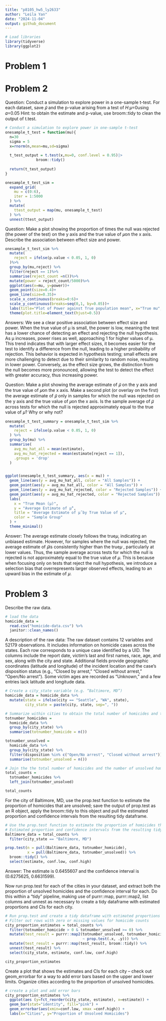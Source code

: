 ```yaml
---
title: "p8105_hw5_ly2633"
author: "Leila Yan"
date: "2024-11-04"
output: github_document
---
```

```r
# Load libraries
library(tidyverse)
library(ggplot2)
```
# Problem 1


# Problem 2
Question: Conduct a simulation to explore power in a one-sample t-test.
For each dataset, save 𝜇̂ and the p-value arising from a test of 𝐻:𝜇=0using 𝛼=0.05
Hint: to obtain the estimate and p-value, use broom::tidy to clean the output of t.test.
```r
# Conduct a simulation to explore power in one-sample t-test
onesample_t_test = function(mu){
  n=30
  sigma = 5
  x=rnorm(n,mean=mu,sd=sigma)
  
  t_test_output = t.test(x,mu=0, conf.level = 0.95)|>
              broom::tidy()
  
  return(t_test_output)
}

onesample_t_test_sim = 
  expand_grid(
    mu = c(0:6),
    iter = 1:5000
  ) %>%
  mutate(
    ttest_output = map(mu, onesample_t_test)
  ) %>%
  unnest(ttest_output)
```

Question: Make a plot showing the proportion of times the null was rejected (the power of the test) on the y axis and the true value of 𝜇on the x axis. Describe the association between effect size and power.
```r
onesample_t_test_sim %>%
  mutate(
    reject = ifelse(p.value < 0.05, 1, 0)
  )%>%
  group_by(mu,reject) %>%
  filter(reject == 1)%>%
  summarise(reject_count =n())%>%
  mutate(power = reject_count/5000)%>%
  ggplot(aes(x=mu, y=power))+
  geom_point(size=0.4)+
  geom_line(size=0.35)+
  scale_x_continuous(breaks=0:6)+
  scale_y_continuous(breaks=seq(0,1, by=0.05))+
  labs(title="Plot of Power against True population mean", x="True mu", y="Power")+
  theme(plot.title=element_text(hjust=0.5))
```


Answers:
We see a clear positive association between effect size and power. When the true value of μ is small, the power is low, meaning the test has a lower chance of detecting an effect and rejecting the null hypothesis. As μ increases, power rises as well, approaching 1 for higher values of μ. This trend indicates that with larger effect sizes, it becomes easier for the test to identify a difference from the null, leading to a higher probability of rejection. This behavior is expected in hypothesis testing; small effects are more challenging to detect due to their similarity to random noise, resulting in lower power. Conversely, as the effect size grows, the distinction from the null becomes more pronounced, allowing the test to detect the effect with greater accuracy, thus increasing power.


Question: Make a plot showing the average estimate of 𝜇̂ on the y axis and the true value of 𝜇on the x axis. Make a second plot (or overlay on the first) the average estimate of 𝜇̂ only in samples for which the null was rejected on the y axis and the true value of 𝜇on the x axis. Is the sample average of 𝜇̂ across tests for which the null is rejected approximately equal to the true value of 𝜇? Why or why not?
```r
onesample_t_test_summary = onesample_t_test_sim %>%
  mutate(
    reject = ifelse(p.value < 0.05, 1, 0)
  ) %>%
  group_by(mu) %>%
  summarise(
    avg_mu_hat_all = mean(estimate),
    avg_mu_hat_rejected = mean(estimate[reject == 1]),
    .groups = 'drop'
  )


ggplot(onesample_t_test_summary, aes(x = mu)) +
  geom_line(aes(y = avg_mu_hat_all, color = "All Samples")) +
  geom_point(aes(y = avg_mu_hat_all, color = "All Samples")) +
  geom_line(aes(y = avg_mu_hat_rejected, color = "Rejected Samples")) +
  geom_point(aes(y = avg_mu_hat_rejected, color = "Rejected Samples")) +
  labs(
    x = "True Mean (μ)",
    y = "Average Estimate of μ̂",
    title = "Average Estimate of μ̂ by True Value of μ",
    color = "Sample Group"
  ) +
  theme_minimal()
```


Answer:
The average estimate closely follows the true𝜇, indicating an unbiased estimate. However, for samples where the null was rejected, the average estimate of  𝜇̂is consistently higher than the true𝜇 , particularly at lower values.  Thus, the sample average across tests for which the null is rejected is not approximately equal to the true value of 𝜇. This is because when focusing only on tests that reject the null hypothesis, we introduce a selection bias that overrepresents larger observed effects, leading to an upward bias in the estimate of 𝜇.


# Problem 3
Describe the raw data.
```r
# load the data
homicide_data = 
  read.csv("homicide-data.csv") %>%
  janitor::clean_names()

```


A description of the raw data:
The raw dataset contains 12 variables and 52179 observations. It includes information on homicide cases across the states. Each row corresponds to a unique case identified by a UID. The columns include the report date, victim’s last and first names, race, age, and sex, along with the city and state. Additional fields provide geographic coordinates (latitude and longitude) of the incident location and the case’s disposition status (e.g., "Closed by arrest," "Closed without arrest," "Open/No arrest"). Some victim ages are recorded as "Unknown," and a few entries lack latitude and longitude data. 


```r
# Create a city_state variable (e.g. “Baltimore, MD”)
homicide_data = homicide_data %>%
  mutate(state = ifelse(city == "Seattle", "WA", state),
         city_state = paste(city, state, sep=", "))

# Summarize within cities to obtain the total number of homicides and the number of unsolved homicides(those for which the disposition is “Closed without arrest” or “Open/No arrest”).
totnumber_homicides = 
  homicide_data %>%
  group_by(city_state) %>%
  summarise(totnumber_homicide = n())

totnumber_unsolved =
  homicide_data %>%
  group_by(city_state) %>%
  filter(disposition %in% c("Open/No arrest", "Closed without arrest"))|>
  summarise(totnumber_unsolved = n())

# Join the the total number of homicides and the number of unsolved homicides
total_counts = 
  totnumber_homicides %>%
  left_join(totnumber_unsolved)

total_counts
```


For the city of Baltimore, MD, use the prop.test function to estimate the proportion of homicides that are unsolved; save the output of prop.test as an R object, apply the broom::tidy to this object and pull the estimated proportion and confidence intervals from the resulting tidy dataframe.
```r
# Use the prop.test function to estimate the proportion of homicides that are unsolved
# Estimated proportion and confidence intervals from the resulting tidy dataframe
Baltimore_data = total_counts %>%
  filter(city_state == "Baltimore, MD")

prop.test(n = pull(Baltimore_data, totnumber_homicide), 
          x = pull(Baltimore_data, totnumber_unsolved)) %>%
  broom::tidy() %>%
  select(estimate, conf.low, conf.high)
```


Answer:
The estimate is 0.6455607 and the confidence interval is (0.6275625, 0.6631599).


Now run prop.test for each of the cities in your dataset, and extract both the proportion of unsolved homicides and the confidence interval for each. Do this within a “tidy” pipeline, making use of purrr::map, purrr::map2, list columns and unnest as necessary to create a tidy dataframe with estimated proportions and CIs for each city.

```r
# Run prop.test and create a tidy dataframe with estimated proportions and CIs for each city
# Filter out rows with zero or missing values for homicide counts
city_proportion_estimates = total_counts %>%
  filter(totnumber_homicide > 0 & totnumber_unsolved >= 0) %>%
  mutate(test_result = purrr::map2(totnumber_unsolved, totnumber_homicide, 
                                   ~ prop.test(.x, .y))) %>%
  mutate(test_result = purrr::map(test_result, broom::tidy)) %>%
  unnest(test_result) %>%
  select(city_state, estimate, conf.low, conf.high)

city_proportion_estimates
```


Create a plot that shows the estimates and CIs for each city – check out geom_errorbar for a way to add error bars based on the upper and lower limits. Organize cities according to the proportion of unsolved homicides.

```r
# create a plot and add error bars
city_proportion_estimates %>%
  ggplot(aes (y=fct_reorder(city_state, estimate), x=estimate)) + 
  geom_bar(stat="identity", fill="pink") +
  geom_errorbar(aes(xmin=conf.low, xmax =conf.high)) +
  labs(x="Cities", y="Proportion of Unsolved Homicides")
```







